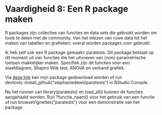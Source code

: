 # Vaardigheid 8: Een R package maken

R packages zijn collecties van functies en data sets die gebruikt worden om tools te delen met de community. Van het inlezen van ruwe data tot het maken van tabellen en grafieken: overal worden packages voor gebruikt.

Ik heb zelf ook een R package gemaakt: paratests. Dit package bestaat op dit moment uit vier functies die het uitvoeren van (non)-parametrische toetsen makkelijker maken. Specifiek zijn dit functies voor een staafdiagram, Shapiro Wilk test, ANOVA en verband grafiek.

Via [deze link](https://github.com/stephaniedewit/paratests) kan mijn package gedownload worden of run devtools::install_github("stephaniedewit/paratests") in RStudio Console. 

Na het runnen van library(paratests) en load_all() kunnen de functies aangehaald worden. Run ?functie_naam() voor het gebruik van een functie of run browseVignettes("paratests") voor een demonstratie van het package.
